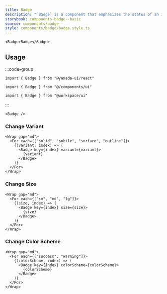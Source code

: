 ```yaml
---
title: Badge
description: "`Badge` is a component that emphasizes the status of an item to make it immediately recognizable."
storybook: components-badge--basic
source: components/badge
style: components/badge/badge.style.ts
---
```


```tsx preview
<Badge>Badge</Badge>
```

## Usage

:::code-group

```tsx [package]
import { Badge } from "@yamada-ui/react"
```

```tsx [alias]
import { Badge } from "@/components/ui"
```

```tsx [monorepo]
import { Badge } from "@workspace/ui"
```

:::

```tsx
<Badge />
```

### Change Variant

```tsx preview
<Wrap gap="md">
  <For each={["solid", "subtle", "surface", "outline"]}>
    {(variant, index) => (
      <Badge key={index} variant={variant}>
        {variant}
      </Badge>
    )}
  </For>
</Wrap>
```

### Change Size

```tsx preview
<Wrap gap="md">
  <For each={["sm", "md", "lg"]}>
    {(size, index) => (
      <Badge key={index} size={size}>
        {size}
      </Badge>
    )}
  </For>
</Wrap>
```

### Change Color Scheme

```tsx preview
<Wrap gap="md">
  <For each={["success", "warning"]}>
    {(colorScheme, index) => (
      <Badge key={index} colorScheme={colorScheme}>
        {colorScheme}
      </Badge>
    )}
  </For>
</Wrap>
```
